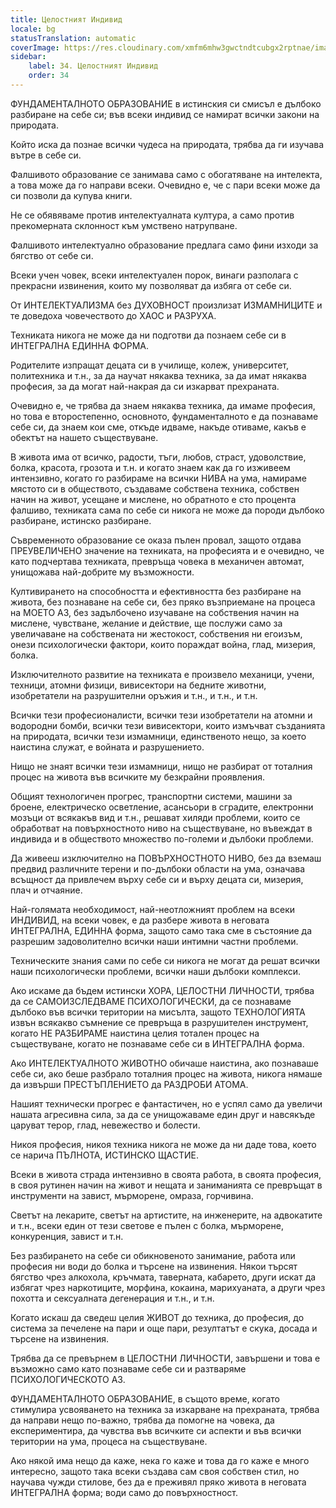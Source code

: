 ```yaml
---
title: Целостният Индивид
locale: bg
statusTranslation: automatic
coverImage: https://res.cloudinary.com/xmfm6mhw3gwctndtcubgx2rptnae/image/upload/v1740337243/small_cover_educacion_fundamental_a051170f1c.webp
sidebar:
    label: 34. Целостният Индивид
    order: 34
---
```

ФУНДАМЕНТАЛНОТО ОБРАЗОВАНИЕ в истинския си смисъл е дълбоко разбиране на себе си; във всеки индивид се намират всички закони на природата.

Който иска да познае всички чудеса на природата, трябва да ги изучава вътре в себе си.

Фалшивото образование се занимава само с обогатяване на интелекта, а това може да го направи всеки. Очевидно е, че с пари всеки може да си позволи да купува книги.

Не се обявяваме против интелектуалната култура, а само против прекомерната склонност към умствено натрупване.

Фалшивото интелектуално образование предлага само фини изходи за бягство от себе си.

Всеки учен човек, всеки интелектуален порок, винаги разполага с прекрасни извинения, които му позволяват да избяга от себе си.

От ИНТЕЛЕКТУАЛИЗМА без ДУХОВНОСТ произлизат ИЗМАМНИЦИТЕ и те доведоха човечеството до ХАОС и РАЗРУХА.

Техниката никога не може да ни подготви да познаем себе си в ИНТЕГРАЛНА ЕДИННА ФОРМА.

Родителите изпращат децата си в училище, колеж, университет, политехника и т.н., за да научат някаква техника, за да имат някаква професия, за да могат най-накрая да си изкарват прехраната.

Очевидно е, че трябва да знаем някаква техника, да имаме професия, но това е второстепенно, основното, фундаменталното е да познаваме себе си, да знаем кои сме, откъде идваме, накъде отиваме, какъв е обектът на нашето съществуване.

В живота има от всичко, радости, тъги, любов, страст, удоволствие, болка, красота, грозота и т.н. и когато знаем как да го изживеем интензивно, когато го разбираме на всички НИВА на ума, намираме мястото си в обществото, създаваме собствена техника, собствен начин на живот, усещане и мислене, но обратното е сто процента фалшиво, техниката сама по себе си никога не може да породи дълбоко разбиране, истинско разбиране.

Съвременното образование се оказа пълен провал, защото отдава ПРЕУВЕЛИЧЕНО значение на техниката, на професията и е очевидно, че като подчертава техниката, превръща човека в механичен автомат, унищожава най-добрите му възможности.

Култивирането на способността и ефективността без разбиране на живота, без познаване на себе си, без пряко възприемане на процеса на МОЕТО АЗ, без задълбочено изучаване на собствения начин на мислене, чувстване, желание и действие, ще послужи само за увеличаване на собствената ни жестокост, собствения ни егоизъм, онези психологически фактори, които пораждат война, глад, мизерия, болка.

Изключителното развитие на техниката е произвело механици, учени, техници, атомни физици, вивисектори на бедните животни, изобретатели на разрушителни оръжия и т.н., и т.н., и т.н.

Всички тези професионалисти, всички тези изобретатели на атомни и водородни бомби, всички тези вивисектори, които измъчват създанията на природата, всички тези измамници, единственото нещо, за което наистина служат, е войната и разрушението.

Нищо не знаят всички тези измамници, нищо не разбират от тоталния процес на живота във всичките му безкрайни проявления.

Общият технологичен прогрес, транспортни системи, машини за броене, електрическо осветление, асансьори в сградите, електронни мозъци от всякакъв вид и т.н., решават хиляди проблеми, които се обработват на повърхностното ниво на съществуване, но въвеждат в индивида и в обществото множество по-големи и дълбоки проблеми.

Да живееш изключително на ПОВЪРХНОСТНОТО НИВО, без да вземаш предвид различните терени и по-дълбоки области на ума, означава всъщност да привлечем върху себе си и върху децата си, мизерия, плач и отчаяние.

Най-голямата необходимост, най-неотложният проблем на всеки ИНДИВИД, на всеки човек, е да разбере живота в неговата ИНТЕГРАЛНА, ЕДИННА форма, защото само така сме в състояние да разрешим задоволително всички наши интимни частни проблеми.

Техническите знания сами по себе си никога не могат да решат всички наши психологически проблеми, всички наши дълбоки комплекси.

Ако искаме да бъдем истински ХОРА, ЦЕЛОСТНИ ЛИЧНОСТИ, трябва да се САМОИЗСЛЕДВАМЕ ПСИХОЛОГИЧЕСКИ, да се познаваме дълбоко във всички територии на мисълта, защото ТЕХНОЛОГИЯТА извън всякакво съмнение се превръща в разрушителен инструмент, когато НЕ РАЗБИРАМЕ наистина целия тотален процес на съществуване, когато не познаваме себе си в ИНТЕГРАЛНА форма.

Ако ИНТЕЛЕКТУАЛНОТО ЖИВОТНО обичаше наистина, ако познаваше себе си, ако беше разбрало тоталния процес на живота, никога нямаше да извърши ПРЕСТЪПЛЕНИЕТО да РАЗДРОБИ АТОМА.

Нашият технически прогрес е фантастичен, но е успял само да увеличи нашата агресивна сила, за да се унищожаваме един друг и навсякъде царуват терор, глад, невежество и болести.

Никоя професия, никоя техника никога не може да ни даде това, което се нарича ПЪЛНОТА, ИСТИНСКО ЩАСТИЕ.

Всеки в живота страда интензивно в своята работа, в своята професия, в своя рутинен начин на живот и нещата и заниманията се превръщат в инструменти на завист, мърморене, омраза, горчивина.

Светът на лекарите, светът на артистите, на инженерите, на адвокатите и т.н., всеки един от тези светове е пълен с болка, мърморене, конкуренция, завист и т.н.

Без разбирането на себе си обикновеното занимание, работа или професия ни води до болка и търсене на извинения. Някои търсят бягство чрез алкохола, кръчмата, таверната, кабарето, други искат да избягат чрез наркотиците, морфина, кокаина, марихуаната, а други чрез похотта и сексуалната дегенерация и т.н., и т.н.

Когато искаш да сведеш целия ЖИВОТ до техника, до професия, до система за печелене на пари и още пари, резултатът е скука, досада и търсене на извинения.

Трябва да се превърнем в ЦЕЛОСТНИ ЛИЧНОСТИ, завършени и това е възможно само като познаваме себе си и разтваряме ПСИХОЛОГИЧЕСКОТО АЗ.

ФУНДАМЕНТАЛНОТО ОБРАЗОВАНИЕ, в същото време, когато стимулира усвояването на техника за изкарване на прехраната, трябва да направи нещо по-важно, трябва да помогне на човека, да експериментира, да чувства във всичките си аспекти и във всички територии на ума, процеса на съществуване.

Ако някой има нещо да каже, нека го каже и това да го каже е много интересно, защото така всеки създава сам своя собствен стил, но научава чужди стилове, без да е преживял пряко живота в неговата ИНТЕГРАЛНА форма; води само до повърхностност.

